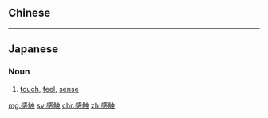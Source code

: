 {{also|感觸}}
==Chinese==
{{zh-see|感觸}}

----

==Japanese==
{{ja-kanjitab|かん|しょく|yomi=on}}

===Noun===
{{ja-noun|かんしょく}}

# [[touch]], [[feel]], [[sense]]

[[mg:感触]]
[[sv:感触]]
[[chr:感触]]
[[zh:感触]]